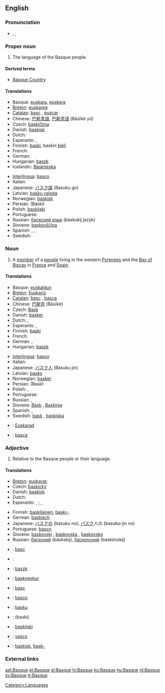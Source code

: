 {{interwiktionary|code=eu}}
{{wikipedia}}
{{see|basque}}
==English==

===Pronunciation===
* {{a|US}} {{AHD|/bask/}}, {{IPA|/bæsk/}}, {{SAMPA|/b{sk/}}
{{rfp|UK}}

===Proper noun===
{{en-proper noun}}

# The language of the Basque people.

====Derived terms====
*[[Basque Country]]

====Translations====
{{trans-top|language}}
*Basque: [[euskara]], [[euskera]]
*[[Breton]]: [[euskareg]] {{m}}
*[[Catalan]]: [[basc]] {{m}}, [[èuscar]] {{m}}
*Chinese: [[巴斯克語]], [[巴斯克语]] (Bāsīkè yǔ)
*Czech: [[baskičtina]] {{f}}
*Danish: [[baskisk]]
*Dutch: {{t+|nl|Baskisch|n}}
*Esperanto: {{t|eo|eŭska lingvo}} {{italbrac|preferred}}, {{t|eo|vaska lingvo}}
*Finnish: [[baski]], baskin [[kieli]]
*French: {{t+|fr|basque|m}}
*German: {{t|de|Baskisch|n}}
*Hungarian: [[baszk]]
*Icelandic: [[Baskneska]]
{{trans-mid}}
*[[Interlingua]]: [[basco]]
*Italian: {{t|it|basco|m}}
*Japanese: [[バスク語]] (Basuku go)
*Latvian: [[basku valoda]] {{f}}
*Norwegian: [[baskisk]]
*Persian: {{FAchar|[[باسکی]]}} (Baski)
*Polish: [[baskijski]] {{m}}
*Portuguese: {{t|basco|m}}
*Russian: [[баскский язык]] (báskskij jazýk) {{m}}
*Slovene: [[baskovščina]] {{f}}
*Spanish: {{t|es|vasco|m}}, <!-- Does the language name really also have a feminine form?! {{t|es|vasca|f}},--> {{t|es|vascuence|m}}, {{t|es|euskera|m}}
*Swedish: {{t|sv|baskiska|c}}
{{trans-bottom}}

===Noun===
{{en-noun}}

# A [[member]] of a [[people]] living in the western [[Pyrenees]] and the [[Bay of Biscay]] in [[France]] and [[Spain]].

====Translations====
{{trans-top|member of a people}}
*Basque: [[euskaldun]]
*[[Breton]]: [[Euskariz]] {{p}}
*[[Catalan]]: [[basc]] {{m}}, [[basca]] {{f}}
*Chinese: [[巴斯克]] (Bāsīkè)
*Czech: [[Bask]] {{m}}
*Danish: [[basker]] {{c}}
*Dutch: {{t+|nl|Bask|m}}, {{t|nl|Baskische|f}}
*Esperanto: {{t|eo|eŭsko}} {{italbrac|preferred}}, {{t|eo|vasko}}
*Finnish: [[baski]]
*French: {{t-|fr|Basque|mf}}
*German: {{t|de|Baske|m}}, {{t|de|Baskin|f}}
*Hungarian: [[baszk]]
{{trans-mid}}
*[[Interlingua]]: [[basco]]
*Italian: {{t|it|basco|m}}
*Japanese: [[バスク人]] (Basuku jin)
*Latvian: [[basks]] {{m}}
*Norwegian: [[basker]]
*Persian: {{FAchar|[[باسک]]}} (Bask)
*Polish: {{t|pl|Bask|m}}, {{t|pl|Baskijka|f}}
*Portuguese: {{t|pt|basco|m}}
*Russian: {{t|ru|sc=Cyrl|баск|tr=bask|m}}, {{t|ru|sc=Cyrl|басконка|tr=baskónka|f}}
*Slovene: [[Bask]] {{m}}, [[Baskinja]] {{f}}
*Spanish: {{t|es|vasco|m}}, {{t|es|vasca|f}}
*Swedish: [[bask]] {{m}}, [[baskiska]] {{f}}
{{trans-bottom}}

{{checktrans-top}}
*{{ttbc|Breton}}: [[Euskarad]] {{m}}
*{{ttbc|Romanian}}: [[basca]]
{{trans-bottom}}

===Adjective===
{{en-adj|-}}

# Relative to the Basque people or their language.

====Translations====
{{trans-top|relative to the Basque people or their language}}
*[[Breton]]: {{sense|people}} [[euskarat]]; {{sense|language}} {{t|br|euskarek|xs=Breton}}
*Czech: [[baskický]]
*Danish: [[baskisk]]
*Dutch: {{t+|nl|Baskisch}}
*Esperanto: {{sense|people}} {{t|eo|eŭska}} {{italbrac|preferred}}, {{t|eo|vaska}}; {{sense|language}} {{t|eo|eŭsklingva}} {{italbrac|preferred}}, {{t|eo|vasklingva}}
{{trans-mid}}
*Finnish: {{sense|people}} [[baskilainen]], [[baski|baski-]]; {{sense|language}} {{t|fi|baskinkielinen}}
*German: [[baskisch]]
*Japanese: [[バスク]]の (basuku no), [[バスク]]人の (basuku-jin no)
*Portuguese: [[basco]]
*Slovene: [[baskovski]] {{m}}, [[baskovska]] {{f}}, [[baskovsko]] {{n}}
*Russian: [[баскский]] (báskskij), [[басконский]] (baskónskij)
{{trans-bottom}}

{{checktrans-top}}
*{{ttbc|Catalan}}: [[basc]]
*{{ttbc|French}}: {{t+|fr|basque}}

*{{ttbc|Hungarian}}: [[baszk]]
{{trans-mid}}
*{{ttbc|Icelandic}}: [[baskneskur]]
*{{ttbc|Interlingua}}: [[basc]]
*{{ttbc|Italian}}: [[basco]]
*{{ttbc|Latvian}}: [[basku]]
*{{ttbc|Persian}}: {{FAchar|[[باسکی]]}} (baski)
*{{ttbc|Polish}}: [[baskijski]]
*{{ttbc|Spanish}}: [[vasco]]
*{{ttbc|Swedish}}: [[baskisk]], [[bask-]]
{{trans-bottom}}

===External links===
{{ethnologue|code=eus}}
{{ethnologue|lang=Navarro-Labourdin Basque|code=bqe}}
{{ethnologue|lang=Souletin Basque|code=bsz}}

[[Category:Languages]]

[[ast:Basque]]
[[et:Basque]]
[[el:Basque]]
[[hi:Basque]]
[[ku:Basque]]
[[hu:Basque]]
[[nl:Basque]]
[[sv:Basque]]
[[tr:Basque]]